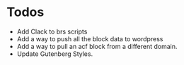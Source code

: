 
<Meta title="docs/brs/todo" />

# Todos

- Add Clack to brs scripts
- Add a way to push all the block data to wordpress
- Add a way to pull an acf block from a different domain.
- Update Gutenberg Styles.




